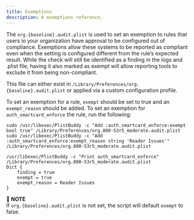 ```yaml
---
title: Exemptions
description: A exemptions reference.
---
```


The `org.{baseline}.audit.plist` is used to set an exemption to rules that users in your organization have approval to be configured out of compliance. Exemptions allow these systems to be reported as compliant even when the setting is configured different from the rule’s expected result. While the check will still be identified as a finding in the logs and .plist file, having it also marked as exempt will allow reporting tools to exclude it from being non-compliant.

This file can either exist in `/Library/Preferences/org.{baseline}.audit.plist` or applied via a custom configuration profile.

To set an exemption for a rule, `exempt` should be set to true and an `exempt_reason` should be added. To set an exemption for `auth_smartcard_enforce` the rule, run the following:

```
sudo /usr/libexec/PlistBuddy -c "Add :auth_smartcard_enforce:exempt bool true" /Library/Preferences/org.800-53r5_moderate.audit.plist
sudo /usr/libexec/PlistBuddy -c "Add :auth_smartcard_enforce:exempt_reason string 'Reader Issues'" /Library/Preferences/org.800-53r5_moderate.audit.plist

/usr/libexec/PlistBuddy -c "Print auth_smartcard_enforce" /Library/Preferences/org.800-53r5_moderate.audit.plist
Dict {
    finding = true
    exempt = true
    exempt_reason = Reader Issues
}
```

**📌 NOTE**\
If `org.{baseline}.audit.plist` is not set, the script will default `exempt` to false.
